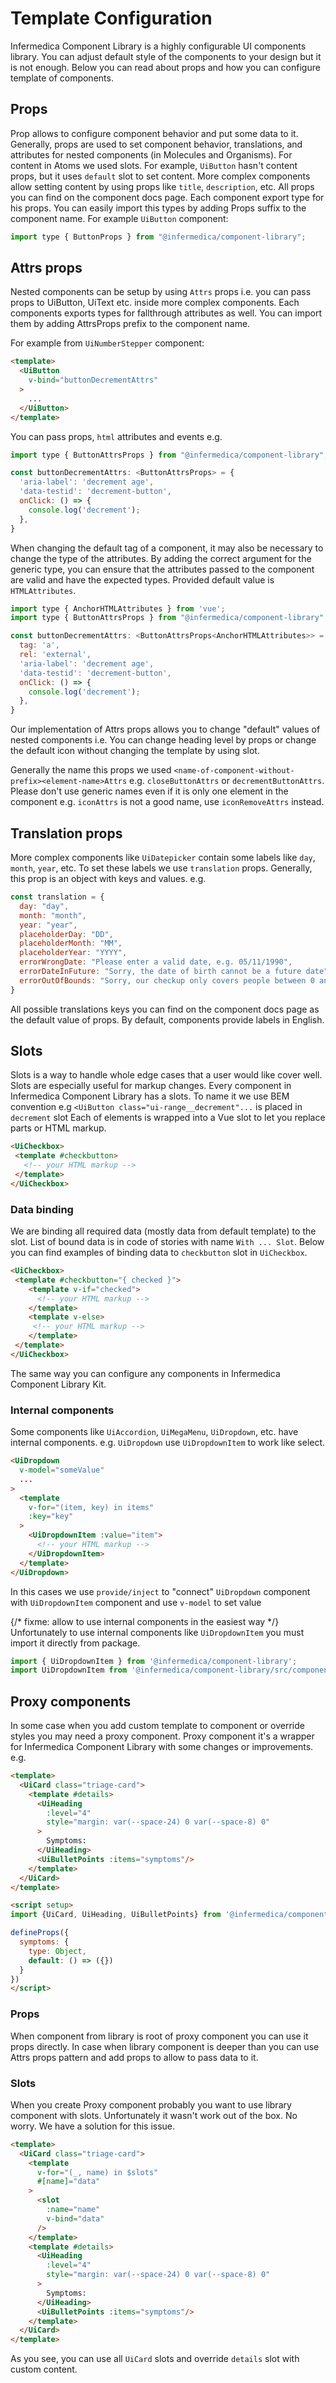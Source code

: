 
<Meta title="Getting Started/Development Guide/Template Configuration" />

# Template Configuration

Infermedica Component Library is a highly configurable UI components library.
You can adjust default style of the components to your design but it is not enough.
Below you can read about props and how you can configure template of components.

<PageOutline/>

## Props
Prop allows to configure component behavior and put some data to it. Generally, props are used to set component behavior, translations, and attributes for nested components (in Molecules and Organisms).
For content in Atoms we used slots. For example, `UiButton` hasn't content props, but it uses `default` slot to set content. More complex components allow setting content by using props like `title`, `description`, etc.
All props you can find on the component docs page. Each component export type for his props. You can easily import this types by adding Props suffix to the component name. For example `UiButton` component:

```js
import type { ButtonProps } from "@infermedica/component-library";
```


## Attrs props
Nested components can be setup by using `Attrs` props i.e. you can pass props to UiButton, UiText etc. inside more complex components. Each components exports types for fallthrough attributes as well. You can import them
by adding AttrsProps prefix to the component name.

For example from `UiNumberStepper` component:

```html
<template>
  <UiButton
    v-bind="buttonDecrementAttrs"
  >
    ...
  </UiButton>
</template>
```

You can pass props, `html` attributes and events e.g.
```js
import type { ButtonAttrsProps } from "@infermedica/component-library";

const buttonDecrementAttrs: <ButtonAttrsProps> = {
  'aria-label': 'decrement age',
  'data-testid': 'decrement-button',
  onClick: () => {
    console.log('decrement');
  },
}
```

When changing the default tag of a component, it may also be necessary to change the type of the attributes. By adding the correct argument for the generic type, you can ensure that the attributes
passed to the component are valid and have the expected types. Provided default value is `HTMLAttributes`.
```js
import type { AnchorHTMLAttributes } from 'vue';
import type { ButtonAttrsProps } from "@infermedica/component-library";

const buttonDecrementAttrs: <ButtonAttrsProps<AnchorHTMLAttributes>> = {
  tag: 'a',
  rel: 'external',
  'aria-label': 'decrement age',
  'data-testid': 'decrement-button',
  onClick: () => {
    console.log('decrement');
  },
}
```

Our implementation of Attrs props allows you to change "default" values of nested components i.e. You can change heading level by props or change the default icon without changing the template by using slot.

Generally the name this props we used `<name-of-component-without-prefix><element-name>Attrs` e.g. `closeButtonAttrs` or `decrementButtonAttrs`.
Please don't use generic names even if it is only one element in the component e.g. `iconAttrs` is not a good name, use `iconRemoveAttrs` instead.


## Translation props
More complex components like `UiDatepicker` contain some labels like `day`, `month`, `year`, etc. To set these labels we use `translation` props. Generally, this prop is an object with keys and values. e.g.

```js
const translation = {
  day: "day",
  month: "month",
  year: "year",
  placeholderDay: "DD",
  placeholderMonth: "MM",
  placeholderYear: "YYYY",
  errorWrongDate: "Please enter a valid date, e.g. 05/11/1990",
  errorDateInFuture: "Sorry, the date of birth cannot be a future date",
  errorOutOfBounds: "Sorry, our checkup only covers people between 0 and 120 years old"
}
```

All possible translations keys you can find on the component docs page as the default value of props. By default, components provide labels in English.

## Slots
Slots is a way to handle whole edge cases that a user would like cover well. Slots are especially useful for markup changes.
Every component in Infermedica Component Library has a slots. To name it we use BEM convention e.g `<UiButton class="ui-range__decrement"...` is placed in `decrement` slot
Each of elements is wrapped into a Vue slot to let you replace parts or HTML markup.

```html
<UiCheckbox>
 <template #checkbutton>
   <!-- your HTML markup -->
 </template>
</UiCheckbox>
```

### Data binding
We are binding all required data (mostly data from default template) to the slot. List of bound data is in code of stories with name `With ... Slot`.
Below you can find examples of binding data to `checkbutton` slot in `UiCheckbox`.

```html
<UiCheckbox>
 <template #checkbutton="{ checked }">
    <template v-if="checked">
      <!-- your HTML markup -->
    </template>
    <template v-else>
     <!-- your HTML markup -->
    </template>
 </template>
</UiCheckbox>
```

The same way you can configure any components in Infermedica Component Library Kit.

### Internal components
Some components like `UiAccordion`, `UiMegaMenu`, `UiDropdown`, etc. have internal components. e.g. `UiDropdown` use `UiDropdownItem` to work like select.
```html
<UiDropdown
  v-model="someValue"
  ...
>
  <template
    v-for="(item, key) in items"
    :key="key"
  >
    <UiDropdownItem :value="item">
      <!-- your HTML markup -->
    </UiDropdownItem>
  </template>
</UiDropdown>
```
In this cases we use `provide/inject` to "connect" `UiDropdown` component with `UiDropdownItem` component and use `v-model` to set value

{/* fixme: allow to use internal components in the easiest way */}
Unfortunately to use internal components like `UiDropdownItem` you must import it directly from package.
```js
import { UiDropdownItem } from '@infermedica/component-library';
import UiDropdownItem from '@infermedica/component-library/src/components/molecules/UiDropdown/_internal/UiDropdownItem.vue';
```

## Proxy components
In some case when you add custom template to component or override styles you may need a proxy component.
Proxy component it's a wrapper for Infermedica Component Library with some changes or improvements. e.g.

```html
<template>
  <UiCard class="triage-card">
    <template #details>
      <UiHeading
        :level="4"
        style="margin: var(--space-24) 0 var(--space-8) 0"
      >
        Symptoms:
      </UiHeading>
      <UiBulletPoints :items="symptoms"/>
    </template>
  </UiCard>
</template>

<script setup>
import {UiCard, UiHeading, UiBulletPoints} from '@infermedica/component-library';

defineProps({
  symptoms: {
    type: Object,
    default: () => ({})
  }
})
</script>
```

### Props
When component from library is root of proxy component you can use it props directly. In case when library component is deeper
than you can use Attrs props pattern and add props to allow to pass data to it.

### Slots
When you create Proxy component probably you want to use library component with slots. Unfortunately it wasn't work out of the box.
No worry. We have a solution for this issue.

```html
<template>
  <UiCard class="triage-card">
    <template
      v-for="(_, name) in $slots"
      #[name]="data"
    >
      <slot
        :name="name"
        v-bind="data"
      />
    </template>
    <template #details>
      <UiHeading
        :level="4"
        style="margin: var(--space-24) 0 var(--space-8) 0"
      >
        Symptoms:
      </UiHeading>
      <UiBulletPoints :items="symptoms"/>
    </template>
  </UiCard>
</template>
```

As you see, you can use all `UiCard` slots and override `details` slot with custom content.
